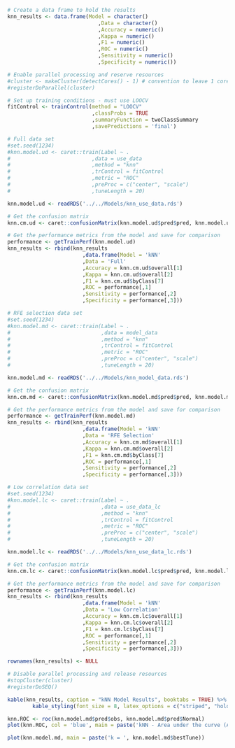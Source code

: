 \subsection{k-Nearest Neighbor} 

```r

# Create a data frame to hold the results
knn_results <- data.frame(Model = character()
                             ,Data = character()
                             ,Accuracy = numeric()
                             ,Kappa = numeric()
                             ,F1 = numeric()
                             ,ROC = numeric()
                             ,Sensitivity = numeric()
                             ,Specificity = numeric())
```

```r

# Enable parallel processing and reserve resources
#cluster <- makeCluster(detectCores() - 1) # convention to leave 1 core for OS
#registerDoParallel(cluster)

# Set up training conditions - must use LOOCV
fitControl <- trainControl(method = "LOOCV"
                           ,classProbs = TRUE 
                           ,summaryFunction = twoClassSummary
                           ,savePredictions = 'final')

# Full data set
#set.seed(1234)
#knn.model.ud <- caret::train(Label ~ .
#                          ,data = use_data
#                          ,method = "knn"
#                          ,trControl = fitControl
#                          ,metric = "ROC" 
#                          ,preProc = c("center", "scale")
#                          ,tuneLength = 20)

knn.model.ud <- readRDS('../../Models/knn_use_data.rds')

# Get the confusion matrix
knn.cm.ud <- caret::confusionMatrix(knn.model.ud$pred$pred, knn.model.ud$pred$obs, mode = "everything")

# Get the performance metrics from the model and save for comparison
performance <- getTrainPerf(knn.model.ud)
knn_results <- rbind(knn_results
                        ,data.frame(Model = 'kNN'
                        ,Data = 'Full'
                        ,Accuracy = knn.cm.ud$overall[1]
                        ,Kappa = knn.cm.ud$overall[2]
                        ,F1 = knn.cm.ud$byClass[7]
                        ,ROC = performance[,1]
                        ,Sensitivity = performance[,2]
                        ,Specificity = performance[,3]))

# RFE selection data set
#set.seed(1234)
#knn.model.md <- caret::train(Label ~ .
#                             ,data = model_data
#                             ,method = "knn"
#                             ,trControl = fitControl
#                             ,metric = "ROC" 
#                             ,preProc = c("center", "scale")
#                             ,tuneLength = 20)

knn.model.md <- readRDS('../../Models/knn_model_data.rds')

# Get the confusion matrix
knn.cm.md <- caret::confusionMatrix(knn.model.md$pred$pred, knn.model.md$pred$obs, mode = "everything")

# Get the performance metrics from the model and save for comparison
performance <- getTrainPerf(knn.model.md)
knn_results <- rbind(knn_results
                        ,data.frame(Model = 'kNN'
                        ,Data = 'RFE Selection'
                        ,Accuracy = knn.cm.md$overall[1]
                        ,Kappa = knn.cm.md$overall[2]
                        ,F1 = knn.cm.md$byClass[7]
                        ,ROC = performance[,1]
                        ,Sensitivity = performance[,2]
                        ,Specificity = performance[,3]))

# Low correlation data set
#set.seed(1234)
#knn.model.lc <- caret::train(Label ~ .
#                             ,data = use_data_lc
#                             ,method = "knn"
#                             ,trControl = fitControl
#                             ,metric = "ROC" 
#                             ,preProc = c("center", "scale")
#                             ,tuneLength = 20)

knn.model.lc <- readRDS('../../Models/knn_use_data_lc.rds')

# Get the confusion matrix
knn.cm.lc <- caret::confusionMatrix(knn.model.lc$pred$pred, knn.model.lc$pred$obs, mode = "everything")

# Get the performance metrics from the model and save for comparison
performance <- getTrainPerf(knn.model.lc)
knn_results <- rbind(knn_results
                        ,data.frame(Model = 'kNN'
                        ,Data = 'Low Correlation'
                        ,Accuracy = knn.cm.lc$overall[1]
                        ,Kappa = knn.cm.lc$overall[2]
                        ,F1 = knn.cm.lc$byClass[7]
                        ,ROC = performance[,1]
                        ,Sensitivity = performance[,2]
                        ,Specificity = performance[,3]))

rownames(knn_results) <- NULL

# Disable parallel processing and release resources
#stopCluster(cluster)
#registerDoSEQ()

```

```r

kable(knn_results, caption = "kNN Model Results", booktabs = TRUE) %>% 
        kable_styling(font_size = 8, latex_options = c("striped", "hold_position"))

knn.ROC <- roc(knn.model.md$pred$obs, knn.model.md$pred$Normal)
plot(knn.ROC, col = 'blue', main = paste('kNN - Area under the curve (AUC):', round(auc(knn.ROC),2)))

```

```r

plot(knn.model.md, main = paste('k = ', knn.model.md$bestTune))


```